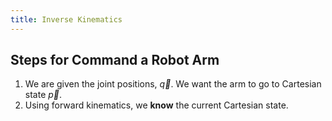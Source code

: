 ```yaml
---
title: Inverse Kinematics
---
```


## Steps for Command a Robot Arm

1. We are given the joint positions, $\overrightarrow{q}$. We want the arm to go to Cartesian state $\overrightarrow{p}$.
2. Using forward kinematics, we **know** the current Cartesian state.